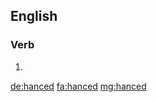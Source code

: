 ==English==

===Verb===
{{head|en}}

# {{en-past of|hance}}

[[de:hanced]]
[[fa:hanced]]
[[mg:hanced]]
